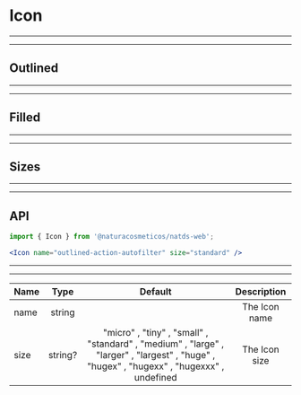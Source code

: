 
# Icon

---
---

## Outlined

<Provider theme={themes.natura.light}>
  <ComponentWithLabel componentList={outlined} />
</Provider>

---
---

## Filled

<Provider theme={themes.natura.light}>
  <ComponentWithLabel componentList={filled} />
</Provider>

---
---

## Sizes

<Provider theme={themes.natura.light}>
  <ComponentWithLabel componentList={sizes} itemsPerRow={9} />
</Provider>

---
---

## API

```jsx highlight-line="2"
import { Icon } from '@naturacosmeticos/natds-web';

<Icon name="outlined-action-autofilter" size="standard" />
```

---
---

| Name                      | Type                                            | Default                       | Description
| :--                       | :-:                                             | :-:                           | :-:
| name                      | string                                          |                               | The Icon name
| size                      | string?                                         | "micro" , "tiny" , "small" , "standard" , "medium" , "large" , "larger" , "largest" , "huge" , "hugex" , "hugexx" , "hugexxx" , undefined | The Icon size
